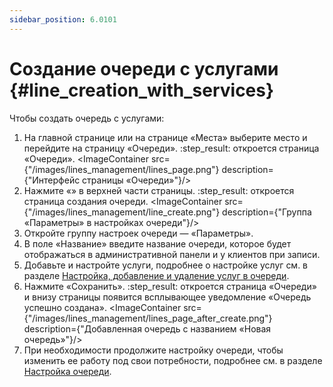 ```yaml
---
sidebar_position: 6.0101
---
```



# Создание очереди с услугами {#line_creation_with_services}

Чтобы создать очередь с услугами:
1.  На главной странице или на странице «Места» выберите место и перейдите на страницу «Очереди».
    :step_result: откроется страница «Очереди».
    <ImageContainer src={"/images/lines_management/lines_page.png"} description={"Интерфейс страницы «Очереди»"}/>
2.  Нажмите «<Add/>» в верхней части страницы.
    :step_result: откроется страница создания очереди.
    <ImageContainer src={"/images/lines_management/line_create.png"} description={"Группа «Параметры» в настройках очереди"}/>
3.  Откройте группу настроек очереди — «Параметры».
4.  В поле «Название» введите название очереди, которое будет отображаться в административной панели и у клиентов при записи.
5.  Добавьте и настройте услуги, подробнее о настройке услуг см. в разделе [Настройка, добавление и удаление услуг в очереди](../line_settings/service_settings.mdx).
6.  Нажмите «Сохранить».
    :step_result: откроется страница «Очереди» и внизу страницы появится всплывающее уведомление «Очередь успешно создана».
    <ImageContainer src={"/images/lines_management/lines_page_after_create.png"} description={"Добавленная очередь с названием «Новая очередь»"}/>
7.  При необходимости продолжите настройку очереди, чтобы изменить ее работу под свои потребности, подробнее см. в разделе [Настройка очереди](../line_settings/line_settings.mdx).
